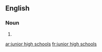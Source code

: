 
==English==

===Noun===
{{head|en|plural}}

# {{plural of|junior high school|lang=en|nocat=1}}

[[ar:junior high schools]]
[[fr:junior high schools]]
